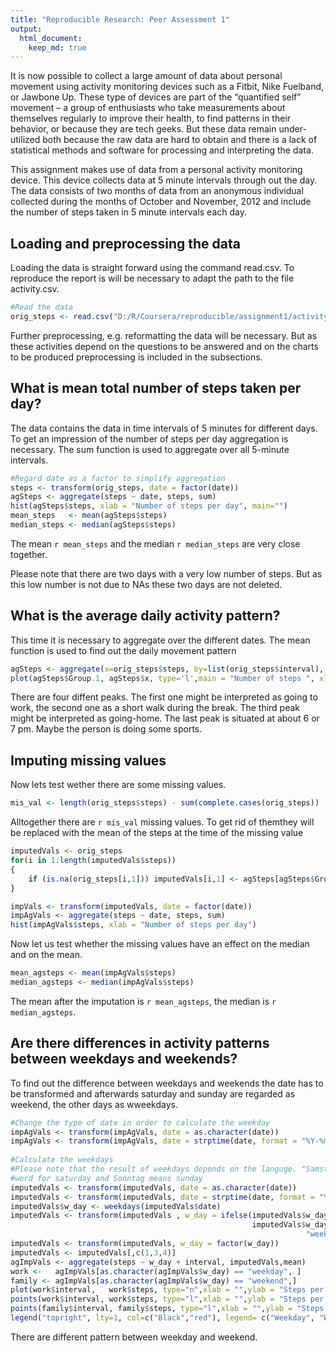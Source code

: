 ```yaml
---
title: "Reproducible Research: Peer Assessment 1"
output: 
  html_document:
    keep_md: true
---
```


It is now possible to collect a large amount of data about personal movement using activity monitoring devices such as a Fitbit, Nike Fuelband, or Jawbone Up. These type of devices are part of the "quantified self" movement -- a group of enthusiasts who take measurements about themselves regularly to improve their health, to find patterns in their behavior, or because they are tech geeks. But these data remain under-utilized both because the raw data are hard to obtain and there is a lack of statistical methods and software for processing and interpreting the data.

This assignment makes use of data from a personal activity monitoring device. This device collects data at 5 minute intervals through out the day. The data consists of two months of data from an anonymous individual collected during the months of October and November, 2012 and include the number of steps taken in 5 minute intervals each day.

## Loading and preprocessing the data
Loading the data is straight forward using the command read.csv. To reproduce the report is will be necessary to adapt the path to the file activity.csv.
```r
#Read the data
orig_steps <- read.csv("D:/R/Coursera/reproducible/assignment1/activity.csv",header=TRUE)
```
Further preprocessing, e.g. reformatting the data will be necessary. But as these activities depend on the 
questions to be answered and on the charts to be produced preprocessing is included in the subsections.


## What is mean total number of steps taken per day?
The data contains the data in time intervals of 5 minutes for different days. To get an impression
of the number of steps per day aggregation is necessary. The sum function is used to aggregate over all 5-minute
intervals.
```r
#Regard date as a factor to simplify aggregation
steps <- transform(orig_steps, date = factor(date))
agSteps <- aggregate(steps ~ date, steps, sum)
hist(agSteps$steps, xlab = "Number of steps per day", main="")
mean_steps   <- mean(agSteps$steps)
median_steps <- median(agSteps$steps)
```
The mean `r mean_steps` and the median `r median_steps` are very close together.   

Please note that there are two days with a very low number of steps. But as this low number is not due to NAs
these two days are not deleted.

## What is the average daily activity pattern?
This time it is necessary to aggregate over the different dates. The mean function is used to find out the
daily movement pattern

```r
agSteps <- aggregate(x=orig_steps$steps, by=list(orig_steps$interval), FUN=mean,na.rm = TRUE)
plot(agSteps$Group.1, agSteps$x, type='l',main = "Number of steps ", xlab = "Time", ylab= "Steps")
```

There are four diffent peaks. The first one might be interpreted as going to work, the second one as a short
walk during the break. The third peak might be interpreted as going-home. The last peak is situated at 
about 6 or 7 pm. Maybe the person is doing some sports. 

## Imputing missing values
Now lets test wether there are some missing values.
```r
mis_val <- length(orig_steps$steps) - sum(complete.cases(orig_steps))
```

Alltogether there are `r mis_val` missing values. To get rid of themthey will be replaced with the mean of the steps at the time of the 
missing value
```r
imputedVals <- orig_steps
for(i in 1:length(imputedVals$steps))
{
    if (is.na(orig_steps[i,1])) imputedVals[i,1] <- agSteps[agSteps$Group.1 == imputedVals[i,3],2]
}  

impVals <- transform(imputedVals, date = factor(date))
impAgVals <- aggregate(steps ~ date, steps, sum)
hist(impAgVals$steps, xlab = "Number of steps per day")
```

Now let us test whether the missing values have an effect on the median and on the mean.

```r
mean_agsteps <- mean(impAgVals$steps)
median_agsteps <- median(impAgVals$steps)
```
The mean after the imputation is `r mean_agsteps`, the median is `r median_agsteps`.

## Are there differences in activity patterns between weekdays and weekends?
To find out the difference between weekdays and weekends the date has to be transformed and afterwards saturday and sunday 
are regarded as weekend, the other days as wweekdays.

```r
#Change the type of date in order to calculate the weekday
impAgVals <- transform(impAgVals, date = as.character(date))
impAgVals <- transform(impAgVals, date = strptime(date, format = "%Y-%m-%d"))
    
#Calculate the weekdays
#Please note that the result of weekdays depends on the languge. "Samstag" is the german
#word for saturday and Sonntag means sunday
imputedVals <- transform(imputedVals, date = as.character(date))
imputedVals <- transform(imputedVals, date = strptime(date, format = "%Y-%m-%d"))
imputedVals$w_day <- weekdays(imputedVals$date) 
imputedVals <- transform(imputedVals , w_day = ifelse(imputedVals$w_day == "Samstag" |
                                                      imputedVals$w_day == "Sonntag",
                                                                  "weekend", "weekday"))
imputedVals <- transform(imputedVals, w_day = factor(w_day))
imputedVals <- imputedVals[,c(1,3,4)]
agImpVals <- aggregate(steps ~ w_day + interval, imputedVals,mean)
work <-   agImpVals[as.character(agImpVals$w_day) == "weekday", ]
family <- agImpVals[as.character(agImpVals$w_day) == "weekend",]
plot(work$interval,   work$steps, type="n",xlab = "",ylab = "Steps per day", col = "black")
points(work$interval, work$steps, type="l",xlab = "",ylab = "Steps per day", col = "black")
points(family$interval, family$steps, type="l",xlab = "",ylab = "Steps per day", col = "red")
legend("topright", lty=1, col=c("Black","red"), legend= c("Weekday", "Weekend"))

```

There are different pattern between weekday and weekend. 